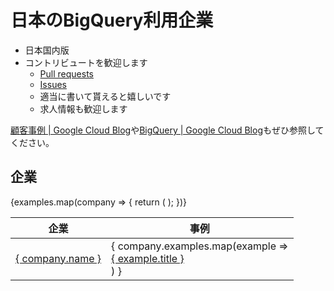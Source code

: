# 日本のBigQuery利用企業

- 日本国内版
- コントリビュートを歓迎します
  - [Pull requests](https://github.com/bqfun/bqfun/edit/main/docs/bigquery-users-in-japan.md)
  - [Issues](https://github.com/bqfun/bqfun/issues)
  - 適当に書いて貰えると嬉しいです
  - 求人情報も歓迎します


[顧客事例 | Google Cloud Blog](https://cloud.google.com/blog/ja/topics/customers)や[BigQuery | Google Cloud Blog](https://cloud.google.com/blog/ja/products/bigquery)もぜひ参照してください。

## 企業


<table>
  <thead>
    <tr>
      <th>企業</th>
      <th>事例</th>
    </tr>
  </thead>
  <tbody>
    {examples.map(company => {
      return (
        <tr>
          <td><a href={ company.url }>{ company.name }</a></td>
          <td>
              { company.examples.map(example => <div><a href={ example.url }>{ example.title }</a></div>) }
          </td>
        </tr>
      );
    })}
  </tbody>
</table>
